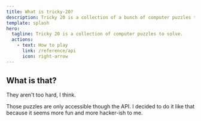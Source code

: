 ```yaml
---
title: What is tricky-20?
description: Tricky 20 is a collection of a bunch of computer puzzles to solve.
template: splash
hero:
  tagline: Tricky 20 is a collection of computer puzzles to solve.
  actions:
    - text: How to play
      link: /reference/api
      icon: right-arrow
---
```



## What is that?

<CardGrid>
  <Card icon="puzzle" title="Collection of computer puzzles">They aren't too hard, I think.</Card>

  <Card icon="seti:json" title="Only accessible though an API">Those puzzles are only accessible though
the API. I decided to do it like that because it seems more fun and more hacker-ish to me.</Card>
</CardGrid>

<LinkCard
  title="Codeberg repository, you can also report bugs there!"
  href="https://codeberg.org/Jayden295/tricky-20"
/>
